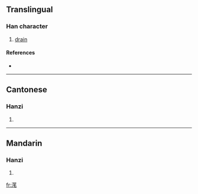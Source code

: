 {{also|潷}}
==Translingual==

===Han character===
{{Han char|rn=85|rad=水|as=10|sn=13|four=|canj=水竹竹山 (EHHU)}}

# [[drain]]

====References====
* {{Han ref|kx=0643.190|dkj=18048|hdz=31699.130|uh=6ED7|ud=28375}}

----

==Cantonese==

===Hanzi===
{{yue-hanzi|jyut=|y=bat1, bei3|tra=潷}}

# {{defn|Cantonese}}

----

==Mandarin==

===Hanzi===
{{cmn-hanzi|tra=潷|pin=[[bǐ]] ([[bi3]])|wg=pi<sup>3</sup>}}

# {{defn|Mandarin}}

[[fr:滗]]